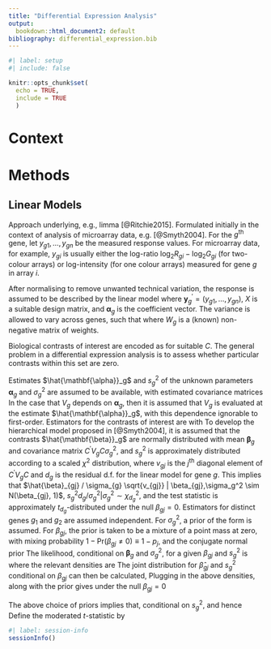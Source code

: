 ```yaml
---
title: "Differential Expression Analysis"
output:
  bookdown::html_document2: default
bibliography: differential_expression.bib
---
```



```r
#| label: setup
#| include: false

knitr::opts_chunk$set(
  echo = TRUE,
  include = TRUE
  )
```

# Context

# Methods

## Linear Models

Approach underlying, e.g., limma [@Ritchie2015]. Formulated
initially in the context of analysis of microarray data,
e.g. [@Smyth2004]. For the $g^{\text{th}}$ gene, let
$y_{g1}, \dots, y_{gn}$ be the measured response values. For
microarray data, for example, $y_{gi}$ is usually either
the log-ratio $\log_2 R_{gi} - \log_2 G_{gi}$ (for two-colour
arrays) or log-intensity (for one colour arrays) measured
for gene $g$ in array $i$.

After normalising to remove unwanted technical variation, the
response is assumed to be described by the linear model
\begin{equation}
\mathrm{E}[\mathbf{y}_g] = X \mathbf{\alpha}_g ,
\end{equation}
where $\mathbf{y}_g^\prime = (y_{g1},\dots,y_{gn})$, $X$ is 
a suitable design matrix, and $\mathbf{\alpha}_g$ is the
coefficient vector. The variance is allowed to vary across
genes, such that
\begin{equation}
\mathrm{Var}[\mathbf{y}_g] = W_g \sigma_g^2 ,
\end{equation}
where $W_g$ is a (known) non-negative matrix of weights.

Biological contrasts of interest are encoded as
\begin{equation}
\mathbf{\beta}_g = C^\prime \mathbf{\alpha}_g ,
\end{equation}
for suitable $C$. The general problem in a differential
expression analysis is to assess whether particular contrasts
within this set are zero.

Estimates $\hat{\mathbf{\alpha}}_g$ and $s_g^2$ of the unknown parameters
$\mathbf{\alpha}_g$ and $\sigma_g^2$ are assumed to be available,
with estimated covariance matrices
\begin{equation}
\mathrm{Var}[\hat{\mathbf{\alpha}}_g] = V_g s_g^2 .
\end{equation}
In the case that $V_g$ depends on $\mathbf{\alpha}_g$, then it is
assumed that $V_g$ is evaluated at the estimate $\hat{\mathbf{\alpha}}_g$,
with this dependence ignorable to first-order. Estimators for the
contrasts of interest are
\begin{equation}
\hat{\mathbf{\beta}}_g = C^\prime \hat{\mathbf{\alpha}}_g ,
\end{equation}
with
\begin{equation}
\mathrm{Var}[\hat{\mathbf{\beta}}_g] = C^\prime V_g C s_g^2 .
\end{equation}
To develop the hierarchical model proposed in [@Smyth2004], it
is assumed that the contrasts $\hat{\mathbf{\beta}}_g$ are
normally distributed with mean $\mathbf{\beta}_g$ and
covariance matrix $C^\prime V_g C \sigma_g^2$, and $s_g^2$
is approximately distributed according to a scaled
$\chi^2$ distribution,
\begin{equation}
\begin{aligned}
s_g^2 | \sigma_g^2 &\sim \frac{\sigma_g^2}{d_g} \chi_{d_g}^2 , \\
\hat{\beta}_{gj} | \beta_{gj}, \sigma_g^2 &\sim
N(\beta_{gj}, v_{gj} \sigma_g^2) ,
\end{aligned}
\end{equation}
where $v_{gj}$ is the $j^{\text{th}}$ diagonal element of
$C^\prime V_g C$ and $d_g$ is the residual d.f. for the linear
model for gene $g$. This implies that 
$\hat{\beta}_{gj} / \sigma_{g} \sqrt{v_{gj}} |
\beta_{gj},\sigma_g^2 \sim N(\beta_{gj}, 1)$,
$s_g^2 d_g / \sigma_g^2 | \sigma_g^2 \sim \chi_{d_g}^2$,
and the test statistic
\begin{equation}
t_{gj} = \frac{\hat{\beta}_{gj}}{s_g \sqrt{v_{gj}}} =
\frac{\frac{\hat{\beta}_{gj}}{\sigma_g \sqrt{v_{gj}}}}
{\sqrt{\frac{s_g^2 d_g}{d_g \sigma_g^2}}}
\end{equation}
is approximately $t_{d_g}$-distributed under the null
$\beta_{gj} = 0$. Estimators for distinct genes $g_1$ and $g_2$
are assumed independent. For $\sigma_g^2$, a prior of the form
\begin{equation}
\frac{1}{\sigma_g^2} \sim \frac{1}{d_0 s_0^2} \chi_{d_0}^2
\end{equation}
is assumed. For $\beta_{gj}$, the prior is taken to be a mixture
of a point mass at zero, with mixing probability
$1 - \mathrm{Pr}(\beta_{gj} \neq 0) \equiv 1 - p_j$, and
the conjugate normal prior
\begin{equation}
\beta_{gj} | \sigma_g^2, \beta_{gj} \neq 0 \sim
N(0, v_{0j} \sigma_g^2) .
\end{equation}
The likelihood, conditional on $\mathbf{\beta}_g$ and
$\sigma_g^2$, for a given $\beta_{gj}$ and $s_g^2$ is
\begin{equation}
p(\hat{\beta}_{gj}, s_g^2 | \mathbf{\beta}, \sigma_g^2) =
p(\hat{\beta}_{gj} | \beta_{gj} \sigma_g^2)
p(s_g^2 | \sigma_g^2) ,
\end{equation}
where the relevant densities are
\begin{equation}
\begin{aligned}
p(s_g^2 | \sigma_g^2) &=
\frac{d_g \sigma_g^{-2}}{2^{\frac{d_g}{2}} \Gamma(d_g/2)}
(s_g^2 d_g \sigma_g^{-2})^{\frac{d_g}{2}-1} \exp \left [
  -\frac{s_g^2 d_g \sigma_g^{-2}}{2} \right ] , \\
  p(\hat{\beta}_{gj} | \beta_{gj}, \sigma_g^2) &=
  \frac{1}{\sqrt{2 \pi v_{gj} \sigma_g^2}} \exp \left [
   -\frac{(\hat{\beta}_{gj} - \beta_{gj})^2}{2 v_{gj} \sigma_g^2}
    \right ] .
\end{aligned}
\end{equation}
The joint distribution for $\hat{\beta}_{gj}$ and $s_g^2$
conditional on $\beta_{gj}$ can then be calculated,
\begin{align*}
p(\hat{\beta}_{gj}, s_g^2 | \beta_{gj}) &=
\int p(\hat{\beta}_{gj}, s_g^2, 
\sigma_g^{-2} | \beta_{gj}) d\sigma_g^{-2} \\
&= \int p(\hat{\beta}_{gj}, s_g^2 | \beta_{gj}, \sigma_g^{-2})
p(\sigma_g^{-2}) d\sigma_g^{-2} \\
&= \int p(\hat{\beta}_{gj} | \beta_{gj} \sigma_g^2)
p(s_g^2 | \sigma_g^2)
p(\sigma_g^{-2}) d\sigma_g^{-2} .
\end{align*}
Plugging in the above densities, along with the prior
\begin{equation}
p(\sigma_g^{-2}) = \frac{d_0 s_0^2}{2^{d_0/2} \Gamma(d_0/2)}
(d_0 s_0^2 \sigma_g^{-2})^{\frac{d_0}{2}-1}
\exp \left [ -\frac{d_0 s_0^2 \sigma_g^{-2}}{2} \right ] ,
\end{equation}
gives under the null $\beta_{gj} = 0$

The above choice of priors implies that, conditional on
$s_g^2$,
\begin{equation}
p(\sigma_g^{-2}|s_g^2) \propto
(\sigma_g^{-2})^{\frac{d_g + d_0}{2} - 1}
\exp \left [ -\frac{\sigma_g^{-2}}{2} (s_g^2 d_g + s_0^2 d_0
\right ] ,
\end{equation}
and hence
\begin{equation}
\tilde{s}_g^{-2} \equiv E[\sigma_g^{-2} | s_g^2] =
\frac{d_0 + d_g}{d_0 s_0^2 + d_g s_g^2} .
\end{equation}
Define the moderated $t$-statistic by
\begin{equation}
\tilde{t}_{gj} = \frac{\hat{\beta}_{gj}}
{\tilde{s}_g \sqrt{v_{gj}}}.
\end{equation}

```r
#| label: session-info
sessionInfo()
```
